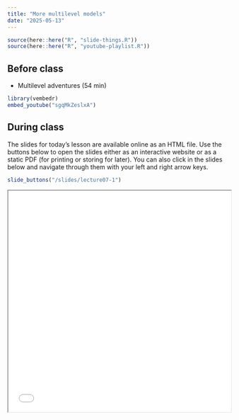 ```yaml
---
title: "More multilevel models"
date: "2025-05-13"
---
```


```r
source(here::here("R", "slide-things.R"))
source(here::here("R", "youtube-playlist.R"))
```

## Before class

- <i class="fab fa-youtube"></i> Multilevel adventures (54 min)

```r
library(vembedr)
embed_youtube("sgqMkZeslxA")
```


## During class

The slides for today's lesson are available online as an HTML file. Use the buttons below to open the slides either as an interactive website or as a static PDF (for printing or storing for later). You can also click in the slides below and navigate through them with your left and right arrow keys.

```r
slide_buttons("/slides/lecture07-1")
```
<iframe src="/slides/lecture07-1.html" width="100%" height="500px"></iframe>

